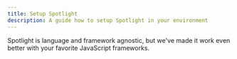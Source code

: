 ```yaml
---
title: Setup Spotlight
description: A guide how to setup Spotlight in your environment
---
```



Spotlight is language and framework agnostic, but we've made it work even better with your favorite JavaScript frameworks.

<LinkCard
  title="Django"
  href="./django/"
  description="Spotlight integrates automatically with Django."
/>
<LinkCard
  title="Laravel"
  href="./laravel/"
  description="Setup Spotlight in Laravel."
/>
<LinkCard
  title="Astro"
  href="./astro/"
  description="Spotlight integrates automatically with Astro's Dev Toolbar."
/>
<LinkCard
  title="Next.js"
  href="./nextjs/"
  description="Setup Spotlight in Next.js."
/>
<LinkCard
  title="Remix"
  href="./remix/"
  description="Setup Spotlight in Remix."
/>
<LinkCard
  title="SvelteKit"
  href="./sveltekit/"
  description="Setup Spotlight in Sveltekit."
/>
<LinkCard
  title="Vite"
  href="./vite/"
  description="Spotlight integrates automatically with anything that uses Vite for building."
/>
<LinkCard
  title="Vanilla (Native JS)"
  href="./html/"
  description="Setup Spotlight using a standard script tag."
/>
<LinkCard
  title="Other"
  href="./other/"
  description="Setup Spotlight in another language or framework."
/>
